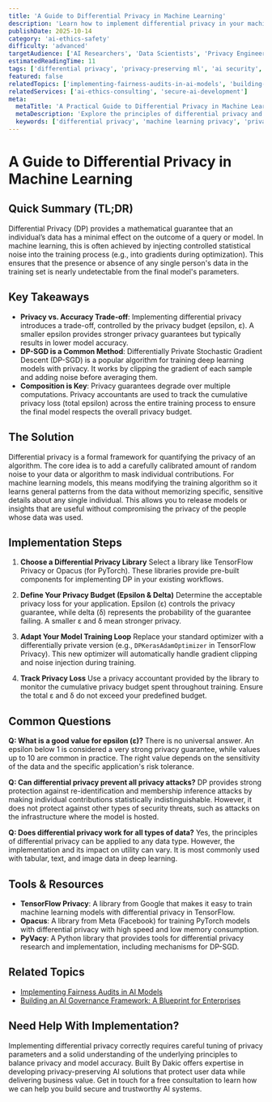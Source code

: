 ```yaml
---
title: 'A Guide to Differential Privacy in Machine Learning'
description: 'Learn how to implement differential privacy in your machine learning models to protect user data while maintaining model utility.'
publishDate: 2025-10-14
category: 'ai-ethics-safety'
difficulty: 'advanced'
targetAudience: ['AI Researchers', 'Data Scientists', 'Privacy Engineers']
estimatedReadingTime: 11
tags: ['differential privacy', 'privacy-preserving ml', 'ai security', 'data privacy']
featured: false
relatedTopics: ['implementing-fairness-audits-in-ai-models', 'building-an-ai-governance-framework-blueprint']
relatedServices: ['ai-ethics-consulting', 'secure-ai-development']
meta:
  metaTitle: 'A Practical Guide to Differential Privacy in Machine Learning'
  metaDescription: 'Explore the principles of differential privacy and learn how to apply it to machine learning models to ensure user privacy. A guide for data scientists and AI researchers.'
  keywords: ['differential privacy', 'machine learning privacy', 'privacy-preserving ai', 'dp-sgd']
---
```


# A Guide to Differential Privacy in Machine Learning

## Quick Summary (TL;DR)

Differential Privacy (DP) provides a mathematical guarantee that an individual’s data has a minimal effect on the outcome of a query or model. In machine learning, this is often achieved by injecting controlled statistical noise into the training process (e.g., into gradients during optimization). This ensures that the presence or absence of any single person's data in the training set is nearly undetectable from the final model's parameters.

## Key Takeaways

- **Privacy vs. Accuracy Trade-off**: Implementing differential privacy introduces a trade-off, controlled by the privacy budget (epsilon, ε). A smaller epsilon provides stronger privacy guarantees but typically results in lower model accuracy.
- **DP-SGD is a Common Method**: Differentially Private Stochastic Gradient Descent (DP-SGD) is a popular algorithm for training deep learning models with privacy. It works by clipping the gradient of each sample and adding noise before averaging them.
- **Composition is Key**: Privacy guarantees degrade over multiple computations. Privacy accountants are used to track the cumulative privacy loss (total epsilon) across the entire training process to ensure the final model respects the overall privacy budget.

## The Solution

Differential privacy is a formal framework for quantifying the privacy of an algorithm. The core idea is to add a carefully calibrated amount of random noise to your data or algorithm to mask individual contributions. For machine learning models, this means modifying the training algorithm so it learns general patterns from the data without memorizing specific, sensitive details about any single individual. This allows you to release models or insights that are useful without compromising the privacy of the people whose data was used.

## Implementation Steps

1.  **Choose a Differential Privacy Library**
    Select a library like TensorFlow Privacy or Opacus (for PyTorch). These libraries provide pre-built components for implementing DP in your existing workflows.

2.  **Define Your Privacy Budget (Epsilon & Delta)**
    Determine the acceptable privacy loss for your application. Epsilon (ε) controls the privacy guarantee, while delta (δ) represents the probability of the guarantee failing. A smaller ε and δ mean stronger privacy.

3.  **Adapt Your Model Training Loop**
    Replace your standard optimizer with a differentially private version (e.g., `DPKerasAdamOptimizer` in TensorFlow Privacy). This new optimizer will automatically handle gradient clipping and noise injection during training.

4.  **Track Privacy Loss**
    Use a privacy accountant provided by the library to monitor the cumulative privacy budget spent throughout training. Ensure the total ε and δ do not exceed your predefined budget.

## Common Questions

**Q: What is a good value for epsilon (ε)?**
There is no universal answer. An epsilon below 1 is considered a very strong privacy guarantee, while values up to 10 are common in practice. The right value depends on the sensitivity of the data and the specific application's risk tolerance.

**Q: Can differential privacy prevent all privacy attacks?**
DP provides strong protection against re-identification and membership inference attacks by making individual contributions statistically indistinguishable. However, it does not protect against other types of security threats, such as attacks on the infrastructure where the model is hosted.

**Q: Does differential privacy work for all types of data?**
Yes, the principles of differential privacy can be applied to any data type. However, the implementation and its impact on utility can vary. It is most commonly used with tabular, text, and image data in deep learning.

## Tools & Resources

- **TensorFlow Privacy**: A library from Google that makes it easy to train machine learning models with differential privacy in TensorFlow.
- **Opacus**: A library from Meta (Facebook) for training PyTorch models with differential privacy with high speed and low memory consumption.
- **PyVacy**: A Python library that provides tools for differential privacy research and implementation, including mechanisms for DP-SGD.

## Related Topics

- [Implementing Fairness Audits in AI Models](/category/ai-ethics-safety/implementing-fairness-audits-in-ai-models)
- [Building an AI Governance Framework: A Blueprint for Enterprises](/category/ai-ethics-safety/building-an-ai-governance-framework-blueprint)

## Need Help With Implementation?

Implementing differential privacy correctly requires careful tuning of privacy parameters and a solid understanding of the underlying principles to balance privacy and model accuracy. Built By Dakic offers expertise in developing privacy-preserving AI solutions that protect user data while delivering business value. Get in touch for a free consultation to learn how we can help you build secure and trustworthy AI systems.
